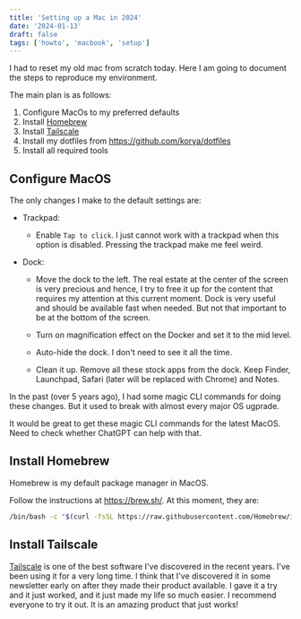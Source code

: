 ```yaml
---
title: 'Setting up a Mac in 2024'
date: '2024-01-13'
draft: false
tags: ['howto', 'macbook', 'setup']
---
```


I had to reset my old mac from scratch today. Here I am going to document the steps to reproduce my environment.

The main plan is as follows:
1. Configure MacOs to my preferred defaults
2. Install [Homebrew](https://brew.sh/)
3. Install [Tailscale](https://tailscale.com/)
4. Install my dotfiles from https://github.com/korya/dotfiles
5. Install all required tools


## Configure MacOS

The only changes I make to the default settings are:

- Trackpad:
   * Enable `Tap to click`. I just cannot work with a trackpad when this option is
      disabled. Pressing the trackpad make me feel weird.

- Dock:
  * Move the dock to the left. The real estate at the center of the screen is very
     precious and hence, I try to free it up for the content that requires my
     attention at this current moment. Dock is very useful and should be available
     fast when needed. But not that important to be at the bottom of the screen.

   * Turn on magnification effect on the Docker and set it to the mid level.

   * Auto-hide the dock. I don't need to see it all the time.

   * Clean it up. Remove all these stock apps from the dock. Keep Finder,
      Launchpad, Safari (later will be replaced with Chrome) and Notes.

In the past (over 5 years ago), I had some magic CLI commands for doing these
changes. But it used to break with almost every major OS ugprade.

It would be great to get these magic CLI commands for the latest MacOS. Need to check whether ChatGPT can help with that.

## Install Homebrew

Homebrew is my default package manager in MacOS.

Follow the instructions at https://brew.sh/. At this moment, they are:

```sh
/bin/bash -c "$(curl -fsSL https://raw.githubusercontent.com/Homebrew/install/HEAD/install.sh)"
```

## Install Tailscale

[Tailscale](https://tailscale.com/) is one of the best software I've discovered in the recent years. I've been using it for a very long time. I think that I've discovered it in some newsletter early on after they made their product available. I gave it a try and it just worked, and it just made my life so much easier. I recommend everyone to try it out. It is an amazing product that just works!

